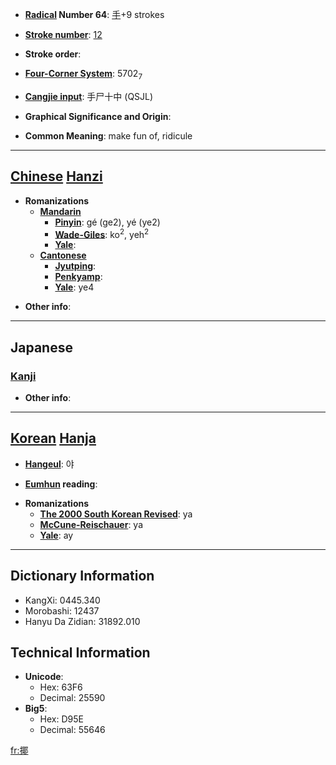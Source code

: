 * '''[[Wiktionary:Chinese radical index| Radical]] Number 64''': [[Wiktionary:Chinese radical index 手|手]]+9 strokes

* '''[[Wiktionary:Chinese total strokes index|Stroke number]]''': [[Wiktionary:Chinese total strokes index 12|12]]

* '''Stroke order''': 

* '''[[Wiktionary:Chinese four corner index|Four-Corner System]]''': 5702<sub>7</sub>

* '''[[Wiktionary:Chinese Cangjie index|Cangjie input]]''': 手尸十中 (QSJL)

* '''Graphical Significance and Origin''': 

* '''Common Meaning''': make fun of, ridicule

----

== [[Chinese]] [[Hanzi]] ==

* '''Romanizations'''
** '''[[Mandarin]]'''
*** '''[[Pinyin]]''': gé (ge2), yé (ye2)
*** '''[[Wade-Giles]]''': ko<sup>2</sup>, yeh<sup>2</sup>
*** '''[[Yale]]''': 
** '''[[Cantonese]]'''
*** '''[[Jyutping]]''':
*** '''[[Penkyamp]]''': 
*** '''[[Yale]]''': ye4

* '''Other info''': 

----

==Japanese==
===[[Kanji]]===
{{kanji|on readings=[[や]] (ya)|kun readings=[[からかう]] (karakau)}}

* '''Other info''':  

----

== [[Korean]] [[Hanja]] ==

* '''[[Hangeul]]''': 야

* '''[[Eumhun]] reading''': 

* '''Romanizations'''
** '''[[The 2000 South Korean Revised Romanization|The 2000 South Korean Revised]]''': ya
** '''[[McCune-Reischauer]]''': ya
** '''[[Yale]]''': ay

----

== Dictionary Information ==

* KangXi: 0445.340
* Morobashi: 12437
* Hanyu Da Zidian: 31892.010

== Technical Information ==

* '''Unicode''':
** Hex: 63F6
** Decimal: 25590
* '''Big5''':
** Hex: D95E
** Decimal: 55646

[[fr:揶]]